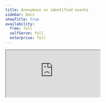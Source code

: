 ```yaml
---
title: Anonymous vs identified events
sidebar: Docs
showTitle: true
availability:
  free: full
  selfServe: full
  enterprise: full
---
```




<iframe
    src="https://www.youtube-nocookie.com/embed/U2Ac4w5flJQ"
    className="rounded shadow-xl"
/>

<IdentifiedVsAnonymousIntro />

![Anonymous vs identified events](https://res.cloudinary.com/dmukukwp6/image/upload/v1727855989/posthog.com/contents/anon-vs-identifd.png)

## How to capture anonymous events


<Tab.Group tabs={[
    'Web', 
    'Backend', 
    'Android', 
    'iOS',
    'Flutter']}>
    <Tab.List>
        <Tab>Web</Tab>
        <Tab>Backend</Tab>
        <Tab>Android</Tab>
        <Tab>iOS</Tab>
        <Tab>Flutter</Tab>
    </Tab.List>
    <Tab.Panels>
        <Tab.Panel>
            <HowToCaptureAnonymousEventsWeb />
        </Tab.Panel>
        <Tab.Panel>
            <HowToCaptureAnonymousEventsBackend />
        </Tab.Panel>
        <Tab.Panel>
           <HowToCaptureAnonymousEventsAndroid />
        </Tab.Panel>
        <Tab.Panel>
           <HowToCaptureAnonymousEventsIOS />
        </Tab.Panel>
        <Tab.Panel>
           <HowToCaptureAnonymousEventsFlutter />
        </Tab.Panel>
    </Tab.Panels>
</Tab.Group>

## How to capture identified events






<Tab.Group tabs={[
    'Web', 
    'Backend', 
    'Android', 
    'iOS',
    'Flutter']}>
    <Tab.List>
        <Tab>Web</Tab>
        <Tab>Backend</Tab>
        <Tab>Android</Tab>
        <Tab>iOS</Tab>
        <Tab>Flutter</Tab>
    </Tab.List>
    <Tab.Panels>
        <Tab.Panel>
            <HowToCaptureIdentifiedEventsFrontend />
        </Tab.Panel>
        <Tab.Panel>
            <HowToCaptureIdentifiedEventsBackend />
        </Tab.Panel>
        <Tab.Panel>
            <HowToCaptureIdentifiedEventsAndroid />
        </Tab.Panel>
        <Tab.Panel>
           <HowToCaptureIdentifiedEventsiOS />
        </Tab.Panel>
        <Tab.Panel>
           <HowToCaptureIdentifiedEventsFlutter />
        </Tab.Panel>
    </Tab.Panels>
</Tab.Group>

## Frequently asked questions

### General questions

#### What can and can't I do with anonymous events?

You **can**:

- Set [event properties](/docs/product-analytics/capture-events#setting-event-properties)
- Aggregate and filter events by event properties e.g. URL, geographic location, UTM source.
- Create insights like [trends](/docs/product-analytics/trends/overview), [funnels](/docs/product-analytics/funnels), [SQL insights](/docs/product-analytics/sql) and more.

You **cannot**:

- Set [person properties](/docs/product-analytics/person-properties)
- Create [cohorts](/docs/data/cohorts)
- Filter on person properties
- Use person properties for targeting feature flags, A/B tests, or surveys
- Query the `persons` table using [SQL insights](/docs/product-analytics/sql)
- Use group analytics

### What can and can't I do with identified events?

You can use all of PostHog's features with identified events. There are no restrictions.

### What happens to events when an anonymous user is identified? 

All future events are associated with their person profile and are captured and billed as identified events.

Past events are attributed to the person, but are otherwise unchanged. This means that past events remain billed as anonymous.

### Can I specify some events to be identified and others to be anonymous for the same users?

Not if you already identified them. Once a user is identified, all _future_ events for that user are associated with their person profile and are captured as identified events.

### How do I revert back to anonymous events after identifying?

Calling [`reset()`](/docs/product-analytics/identify#3-reset-after-logout) will unlink the person profile from the user and create a new PostHog anonymous ID for capturing events. Any future events are captured as anonymous events. 

However, if you capture events using the `distinct_id` used in their previously identified person profile, the events are captured as identified events. You need to use a new `distinct_id` to capture events as anonymous events.

### Data questions

### Can identified events still be "anonymous"?

Yes, identified events can still be "anonymous" in the sense that they don't need to contain personal information such as name, email, or phone number. A person profile is still created for them, but it doesn't need to include any personal information.

### How are initial person properties set when an anonymous user is identified?

As person properties are not stored on anonymous events, we cannot get any initial person properties directly from those events. We store initial URL and initial referrer in [your persistence](docs/libraries/js#persistence) and from this we are able to derive the following values which are set when the person profile is created:
 - `$initial_current_url`
 - `$initial_pathname`
 - `$initial_referrer`
 - `$initial_referring_domain`
 - `$initial_host`
 - and any initial properties that can be derived from the URL i.e 
    - `$initial_utm_campaign`
    - `$initial_utm_content`
    - `$initial_utm_medium`
    - `$initial_utm_source`

<blockquote>
Note that the above initial parameters will only work across subdomains if you're using `persistence: "localStorage+cookie"` (default) or `persistence: "cookie"`
</blockquote>

Any other initial [person properties](product-analytics/person-properties#default-person-properties), including initial [GeoIP properties](https://posthog.com/docs/product-analytics/person-properties#geoip-properties) will be set from the values in the event at the time that the person profile was created (i.e. when the events became identified).

### If we change our `person_profiles` config to `'always'` away from `'identify-only'`? Will we get all the person data from the previously captured anonymous events?

Anonymous events only capture the event data and none of the person data. If that person becomes identified at a later date, either by identifying them or changing your configuration settings, there isn't a way to retrieve what the person properties would have been at the time of those anonymous events.

<!---  Insights questions -->

### Why am I seeing "Person without distinct_id" in my insights?

These are users who do not have a person profile and are anonymous users. We're aware that the wording here is confusing and are looking into updating this.

### Why am I seeing drops in my insights that rely on person properties?

If your insight is using a person property, then this relies on identified events. When using anonymous events, the person profile will not exist until the person has been identified and the events have become identified events. In some cases you may never identify a person, and in some cases you may identify a person at a later date.

Depending on what you're trying to visualize, you may be able to use some of the properties on the events to achieve a similar outcome i.e. Looking at the referring domain on the first ever pageview for each user.

<!---  Billing questions -->

### Why are identified events so much more expensive?

Since identified events are associated with a person profile, processing and querying them requires using resource intensive table JOINs. On the other hand, anonymous events are stored in a single table and are more efficient to query.

This [post](/blog/analytics-pricing#why-are-anonymous-events-so-much-cheaper) goes into more detail.

### Why am I being charged for both "events" and "persons"

We're not charging you for both. The person profiles line item you see on your invoice is a number of identified events captured. The events line item is the total number of anonymous events captured.

### How does my free allowance work for anonymous vs identified events?

Your first one million events each month are free, regardless if they are anonymous or identified. 






